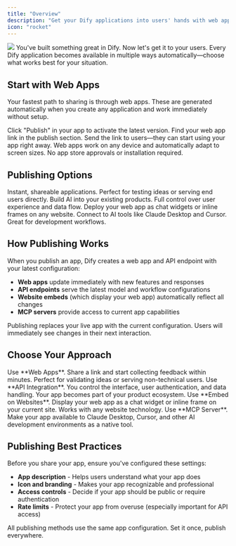 ```yaml
---
title: "Overview"
description: "Get your Dify applications into users' hands with web apps, APIs, embeds, and integrations"
icon: "rocket"
---
```


![](/images/publish-methods.png)
You've built something great in Dify. Now let's get it to your users. Every Dify application becomes available in multiple ways automatically—choose what works best for your situation.

## Start with Web Apps

Your fastest path to sharing is through web apps. These are generated automatically when you create any application and work immediately without setup.

<Steps>
  <Step title="Hit Publish">
    Click "Publish" in your app to activate the latest version.
  </Step>
  <Step title="Copy the URL">
    Find your web app link in the publish section.
  </Step>
  <Step title="Share immediately">
    Send the link to users—they can start using your app right away.
  </Step>
</Steps>

<Tip>
Web apps work on any device and automatically adapt to screen sizes. No app store approvals or installation required.
</Tip>

## Publishing Options

<CardGroup cols={2}>
  <Card title="Web Apps" icon="globe" href="/en/documentation/pages/publish/webapp/chatflow-webapp">
    Instant, shareable applications. Perfect for testing ideas or serving end users directly.
  </Card>
  <Card title="API Integration" icon="code" href="/en/documentation/pages/publish/developing-with-apis">
    Build AI into your existing products. Full control over user experience and data flow.
  </Card>
  <Card title="Embed on Websites" icon="window" href="/en/documentation/pages/publish/webapp/embedding-in-websites">
    Deploy your web app as chat widgets or inline frames on any website.
  </Card>
  <Card title="MCP Server" icon="plug" href="/en/documentation/pages/publish/publish-mcp">
    Connect to AI tools like Claude Desktop and Cursor. Great for development workflows.
  </Card>
</CardGroup>

## How Publishing Works

When you publish an app, Dify creates a web app and API endpoint with your latest configuration:

- **Web apps** update immediately with new features and responses
- **API endpoints** serve the latest model and workflow configurations
- **Website embeds** (which display your web app) automatically reflect all changes
- **MCP servers** provide access to current app capabilities

<Warning>
Publishing replaces your live app with the current configuration. Users will immediately see changes in their next interaction.
</Warning>

## Choose Your Approach

<AccordionGroup>
  <Accordion title="I want immediate user feedback">
    Use **Web Apps**. Share a link and start collecting feedback within minutes. Perfect for validating ideas or serving non-technical users.
  </Accordion>
  
  <Accordion title="I'm building a product">
    Use **API Integration**. You control the interface, user authentication, and data handling. Your app becomes part of your product ecosystem.
  </Accordion>
  
  <Accordion title="I have an existing website">
    Use **Embed on Websites**. Display your web app as a chat widget or inline frame on your current site. Works with any website technology.
  </Accordion>
  
  <Accordion title="I want to extend AI tools">
    Use **MCP Server**. Make your app available to Claude Desktop, Cursor, and other AI development environments as a native tool.
  </Accordion>
</AccordionGroup>

## Publishing Best Practices

Before you share your app, ensure you've configured these settings:

- **App description** - Helps users understand what your app does
- **Icon and branding** - Makes your app recognizable and professional
- **Access controls** - Decide if your app should be public or require authentication
- **Rate limits** - Protect your app from overuse (especially important for API access)

<Check>
All publishing methods use the same app configuration. Set it once, publish everywhere.
</Check>
